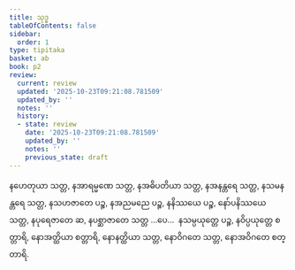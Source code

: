 ```yaml
---
title: သုဒ္ဓ
tableOfContents: false
sidebar:
  order: 1
type: tipitaka
basket: ab
book: p2
review:
  current: review
  updated: '2025-10-23T09:21:08.781509'
  updated_by: ''
  notes: ''
  history:
  - state: review
    date: '2025-10-23T09:21:08.781509'
    updated_by: ''
    notes: ''
    previous_state: draft
---
```



<ReviewStatus review={frontmatter.review} showDetails={true} />

<HypothesisAnnotation frontmatter={frontmatter} />

<DynamicBreadcrumb />

<Division number="296" book="p2" e="ch" v="38" p="483">

<Paragraph number="4707" book="p2">
နဟေတုယာ သတ္တ, နအာရမ္မဏေ သတ္တ, နအဓိပတိယာ သတ္တ, နအနန္တရေ သတ္တ, နသမနန္တရေ သတ္တ, နသဟဇာတေ ပဉ္စ, နအညမညေ ပဉ္စ, နနိဿယေ ပဉ္စ, နော်ပနိဿယေ သတ္တ, နပုရေဇာတေ ဆ, နပစ္ဆာဇာတေ သတ္တ …ပေ…  နသမ္ပယုတ္တေ ပဉ္စ, နဝိပ္ပယုတ္တေ စတ္တာရိ, နောအတ္ထိယာ စတ္တာရိ, နောနတ္ထိယာ သတ္တ, နောဝိဂတေ သတ္တ, နောအဝိဂတေ စတ္တာရိ.
</Paragraph>
</Division>